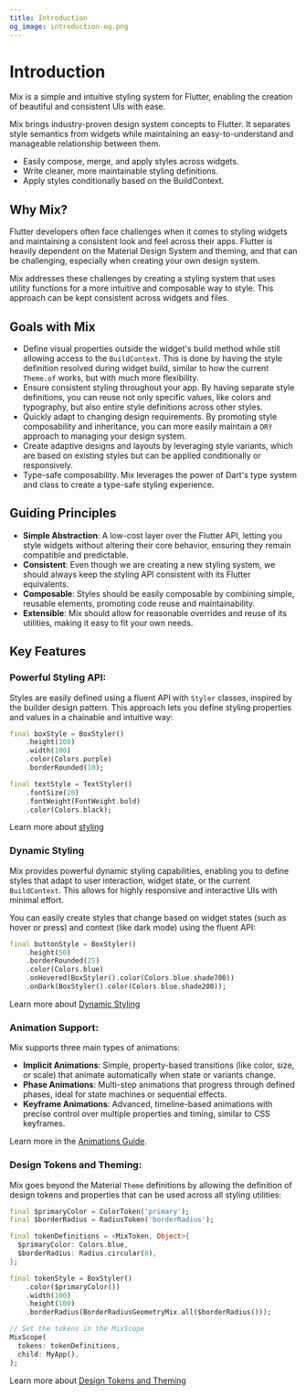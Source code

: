```yaml
---
title: Introduction
og_image: introduction-og.png
---
```

# Introduction

Mix is a simple and intuitive styling system for Flutter, enabling the creation of beautiful and consistent UIs with ease.

Mix brings industry-proven design system concepts to Flutter. It separates style semantics from widgets while maintaining an easy-to-understand and manageable relationship between them.

-  Easily compose, merge, and apply styles across widgets.
-  Write cleaner, more maintainable styling definitions.
-  Apply styles conditionally based on the BuildContext.

## Why Mix?

Flutter developers often face challenges when it comes to styling widgets and maintaining a consistent look and feel across their apps. Flutter is heavily dependent on the Material Design System and theming, and that can be challenging, especially when creating your own design system.

Mix addresses these challenges by creating a styling system that uses utility functions for a more intuitive and composable way to style. This approach can be kept consistent across widgets and files.

## Goals with Mix

- Define visual properties outside the widget's build method while still allowing access to the `BuildContext`. This is done by having the style definition resolved during widget build, similar to how the current `Theme.of` works, but with much more flexibility.
- Ensure consistent styling throughout your app. By having separate style definitions, you can reuse not only specific values, like colors and typography, but also entire style definitions across other styles.
- Quickly adapt to changing design requirements. By promoting style composability and inheritance, you can more easily maintain a `DRY` approach to managing your design system.
- Create adaptive designs and layouts by leveraging style variants, which are based on existing styles but can be applied conditionally or responsively.
- Type-safe composability. Mix leverages the power of Dart's type system and class to create a type-safe styling experience.

## Guiding Principles

-  **Simple Abstraction**: A low-cost layer over the Flutter API, letting you style widgets without altering their core behavior, ensuring they remain compatible and predictable.
-  **Consistent**: Even though we are creating a new styling system, we should always keep the styling API consistent with its Flutter equivalents.
-  **Composable**: Styles should be easily composable by combining simple, reusable elements, promoting code reuse and maintainability.
-  **Extensible**: Mix should allow for reasonable overrides and reuse of its utilities, making it easy to fit your own needs.

## Key Features

### **Powerful Styling API**:

Styles are easily defined using a fluent API with `Styler` classes, inspired by the builder design pattern. This approach lets you define styling properties and values in a chainable and intuitive way:

```dart
final boxStyle = BoxStyler()
    .height(100)
    .width(100)
    .color(Colors.purple)
    .borderRounded(10);

final textStyle = TextStyler()
    .fontSize(20)
    .fontWeight(FontWeight.bold)
    .color(Colors.black);
```

Learn more about [styling](/docs/guides/styling)

### **Dynamic Styling**

Mix provides powerful dynamic styling capabilities, enabling you to define styles that adapt to user interaction, widget state, or the current `BuildContext`. This allows for highly responsive and interactive UIs with minimal effort.

You can easily create styles that change based on widget states (such as hover or press) and context (like dark mode) using the fluent API:

```dart
final buttonStyle = BoxStyler()
    .height(50)
    .borderRounded(25)
    .color(Colors.blue)
    .onHovered(BoxStyler().color(Colors.blue.shade700))
    .onDark(BoxStyler().color(Colors.blue.shade200));
```

Learn more about [Dynamic Styling](/docs/guides/dynamic-styling)

### **Animation Support**:

Mix supports three main types of animations:
- **Implicit Animations**: Simple, property-based transitions (like color, size, or scale) that animate automatically when state or variants change.
- **Phase Animations**: Multi-step animations that progress through defined phases, ideal for state machines or sequential effects.
- **Keyframe Animations**: Advanced, timeline-based animations with precise control over multiple properties and timing, similar to CSS keyframes.

Learn more in the [Animations Guide](/docs/guides/animations).

### **Design Tokens and Theming**:

Mix goes beyond the Material `Theme` definitions by allowing the definition of design tokens and properties that can be used across all styling utilities:

```dart
final $primaryColor = ColorToken('primary');
final $borderRadius = RadiusToken('borderRadius');

final tokenDefinitions = <MixToken, Object>{
  $primaryColor: Colors.blue,
  $borderRadius: Radius.circular(8),
};

final tokenStyle = BoxStyler()
    .color($primaryColor())
    .width(100)
    .height(100)
    .borderRadius(BorderRadiusGeometryMix.all($borderRadius()));

// Set the tokens in the MixScope
MixScope(
  tokens: tokenDefinitions,
  child: MyApp(),
);
```

Learn more about [Design Tokens and Theming](/docs/guides/design-token)